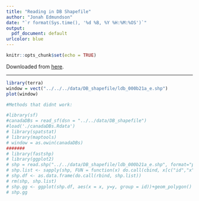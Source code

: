 ```yaml
---
title: "Reading in DB Shapefile"
author: "Jonah Edmundson"
date: "`r format(Sys.time(), '%d %B, %Y %H:%M:%OS')`"
output:
  pdf_document: default
urlcolor: blue
---
```


```r
knitr::opts_chunk$set(echo = TRUE)
```

Downloaded from [here](https://www12.statcan.gc.ca/census-recensement/2021/geo/sip-pis/boundary-limites/index2021-eng.cfm?year=21). 

* * *

```r
library(terra)
window = vect("../../../data/DB_shapefile/ldb_000b21a_e.shp")
plot(window)
```

```r
#Methods that didnt work:

#library(sf)
#canadaDBs = read_sf(dsn = "../../data/DB_shapefile")
#load('./canadaDBs.Rdata')
# library(spatstat)
# library(maptools)
# window = as.owin(canadaDBs)
#######
# library(fastshp)
# library(ggplot2)
# shp = read.shp("../../data/DB_shapefile/ldb_000b21a_e.shp", format="polygon")
# shp.list <- sapply(shp, FUN = function(x) do.call(cbind, x[c("id","x","y")]))
# shp.df <- as.data.frame(do.call(rbind, shp.list))
# rm(shp, shp.list)
# shp.gg <- ggplot(shp.df, aes(x = x, y=y, group = id))+geom_polygon()
# shp.gg
```


